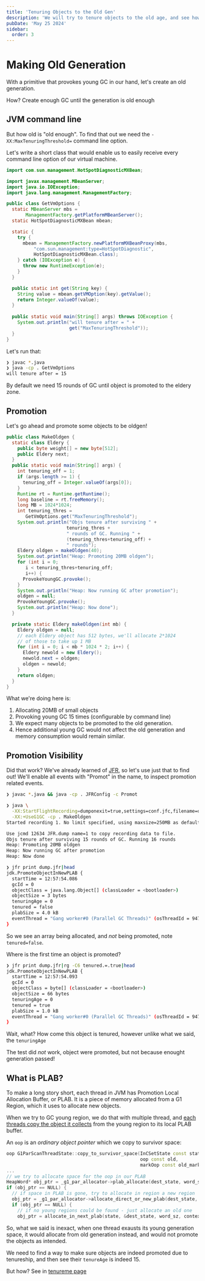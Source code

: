 ```yaml
---
title: 'Tenuring Objects to the Old Gen'
description: 'We will try to tenure objects to the old age, and see how to read VmOptions'
pubDate: 'May 25 2024'
sidebar:
  order: 3
---
```


# Making Old Generation

With a primitive that provokes young GC in our hand, let's create an old generation.

How? Create enough GC until the generation is old enough

## JVM command line

But how old is "old enough". To find that out we need the `-XX:MaxTenuringThreshold=`
command line option.

Let's write a short class that would enable us to easily receive every command line option
of our virtual machine.


```java
import com.sun.management.HotSpotDiagnosticMXBean;

import javax.management.MBeanServer;
import java.io.IOException;
import java.lang.management.ManagementFactory;

public class GetVmOptions {
  static MBeanServer mbs =
       ManagementFactory.getPlatformMBeanServer();
  static HotSpotDiagnosticMXBean mbean;

  static {
    try {
      mbean = ManagementFactory.newPlatformMXBeanProxy(mbs,
          "com.sun.management:type=HotSpotDiagnostic",
          HotSpotDiagnosticMXBean.class);
    } catch (IOException e) {
      throw new RuntimeException(e);
    }
  }

  public static int get(String key) {
    String value = mbean.getVMOption(key).getValue();
    return Integer.valueOf(value);
  }
  
  public static void main(String[] args) throws IOException {
    System.out.println("will tenure after = " +
                       get("MaxTenuringThreshold"));
  }
}
```

Let's run that:

```bash
❯ javac *.java
❯ java -cp . GetVmOptions
will tenure after = 15
```

By default we need 15 rounds of GC until object is promoted to the eldery zone.

## Promotion

Let's go ahead and promote some objects to be oldgen!

```java
public class MakeOldgen {
  static class Eldery {
    public byte weight[] = new byte[512];
    public Eldery next;
  }
  public static void main(String[] args) {
    int tenuring_off = 1;
    if (args.length >= 1) {
      tenuring_off = Integer.valueOf(args[0]);
    }
    Runtime rt = Runtime.getRuntime();
    long baseline = rt.freeMemory();
    long MB = 1024*1024;
    int tenuring_thres =
       GetVmOptions.get("MaxTenuringThreshold");
    System.out.println("Objs tenure after surviving " +
                      tenuring_thres +
                      " rounds of GC. Running " +
                      (tenuring_thres+tenuring_off) +
                      " rounds");
    Eldery oldgen = makeOldgen(40);
    System.out.println("Heap: Promoting 20MB oldgen");
    for (int i = 0;
       i < tenuring_thres+tenuring_off;
       i++) {
      ProvokeYoungGC.provoke();
    }
    System.out.println("Heap: Now running GC after promotion");
    oldgen = null;
    ProvokeYoungGC.provoke();
    System.out.println("Heap: Now done");
  }

  private static Eldery makeOldgen(int mb) {
    Eldery oldgen = null;
    // each Eldery object has 512 bytes, we'll allocate 2*1024
    // of those to take up 1 MB
    for (int i = 0; i < mb * 1024 * 2; i++) {
      Eldery newold = new Eldery();
      newold.next = oldgen;
      oldgen = newold;
    }
    return oldgen;
  }
}
```

What we're doing here is:

  1. Allocating 20MB of small objects
  2. Provoking young GC 15 times (configurable by command line)
  3. We expect many objects to be promoted to the old generation.
  4. Hence additional young GC would not affect the old generation
     and memory consumption would remain similar.

## Promotion Visibility

Did that work? We've already learned of [JFR](/simple/jfr), so let's use
just that to find out! We'll enable all events with "Promot" in
the name, to inspect promotion related events.

```bash
❯ javac *.java && java -cp . JFRConfig -c Promot

❯ java \
  -XX:StartFlightRecording=dumponexit=true,settings=conf.jfc,filename=dump.jfr \
  -XX:+UseG1GC -cp . MakeOldgen
Started recording 1. No limit specified, using maxsize=250MB as default.

Use jcmd 12634 JFR.dump name=1 to copy recording data to file.
Objs tenure after surviving 15 rounds of GC. Running 16 rounds
Heap: Promoting 20MB oldgen
Heap: Now running GC after promotion
Heap: Now done

❯ jfr print dump.jfr|head
jdk.PromoteObjectInNewPLAB {
  startTime = 12:57:54.086
  gcId = 0
  objectClass = java.lang.Object[] (classLoader = <bootloader>)
  objectSize = 3 bytes
  tenuringAge = 0
  tenured = false
  plabSize = 4.0 kB
  eventThread = "Gang worker#0 (Parallel GC Threads)" (osThreadId = 9475)
}
```

So we see an array being allocated, and _not_ being promoted, note `tenured=false`.

Where is the first time an object is promoted?

```bash
❯ jfr print dump.jfr|rg -C6 tenured.=.true|head
jdk.PromoteObjectInNewPLAB {
  startTime = 12:57:54.093
  gcId = 0
  objectClass = byte[] (classLoader = <bootloader>)
  objectSize = 66 bytes
  tenuringAge = 0
  tenured = true
  plabSize = 1.0 kB
  eventThread = "Gang worker#0 (Parallel GC Threads)" (osThreadId = 9475)
}
```

Wait, what? How come this object is tenured, however unlike what we said, the
`tenuringAge`

The test did _not_ work, object were promoted, but not because enought generation passed!

## What is PLAB?

To make a long story short, each thread in JVM has Promotion Local Allocation Buffer, or PLAB.
It is a piece of memory allocated from a G1 Region, which it uses to allocate new objects.

When we try to GC young region, we do that with multiple thread, and [each threads copy
the object it collects](https://github.com/AdoptOpenJDK/openjdk-jdk8u/blob/master/hotspot/src/share/vm/gc_implementation/g1/g1ParScanThreadState.cpp#L216-L236)
from the young region to its local PLAB buffer.

An `oop` is an _ordinary object pointer_ which we copy to survivor space:

```c++
oop G1ParScanThreadState::copy_to_survivor_space(InCSetState const state,
                                                 oop const old,
                                                 markOop const old_mark)
...
// we try to allocate space for the oop in our PLAB
HeapWord* obj_ptr = _g1_par_allocator->plab_allocate(dest_state, word_sz, context);
if (obj_ptr == NULL) {
  // if space in PLAB is gone, try to allocate in region a new region
  obj_ptr = _g1_par_allocator->allocate_direct_or_new_plab(dest_state, word_sz, context);
  if (obj_ptr == NULL) {
    // if no young regions could be found - just allocate an old one
    obj_ptr = allocate_in_next_plab(state, &dest_state, word_sz, context);
```

So, what we said is inexact, when one thread exausts its young generation space,
it would allocate from old generation instead, and would not promote the objects as
intended.

We need to find a way to make sure objects are indeed promoted due to tenureship,
and then see their `tenureAge` is indeed 15.

But how? See in [tenureme page](/simple/tenureme)
